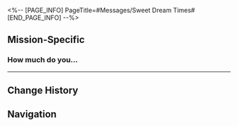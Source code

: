 <%-- [PAGE_INFO]
PageTitle=#Messages/Sweet Dream Times#
[END_PAGE_INFO] --%>
{{Messages Infobox
|id        = 131
|image     = NPC Sweet Dream Times Icon.png
|type      = NPC
|sender    = Sweet Dream Times
|signature = 
|faction   = Others
}}

==Mission-Specific==
===How much do you...===
{{Messages
|start_condition = 
|text =
:'''Sweet Dream Times:''' How much do you know about The Reverie's indefinite closure?
:'''Sweet Dream Times:''' "The Reverie located in Golden Hour is currently undergoing renovations." I am sure that every guest has seen this notice on their Dreamscape Pass. Certainly, the majority of guests will have no reason to doubt this official explanation provided by The Family. However, should one have a particular hunger for the truth, they may not have to delve too deep in order to find holes in this story.
:'''Sweet Dream Times:''' If you are naturally a person of truth and integrity and wish to explore the truth, please feel free to contact Singler, investigative reporter of the Sweet Dream Times. Together, we will expose the truth behind the closure of The Reverie that The Family seeks to cover up.
;{Accepted Mission: Slaughterhouse}
}}
----

==Change History==
{{Change History|2.0}}

==Navigation==
{{Messages Navbox}}